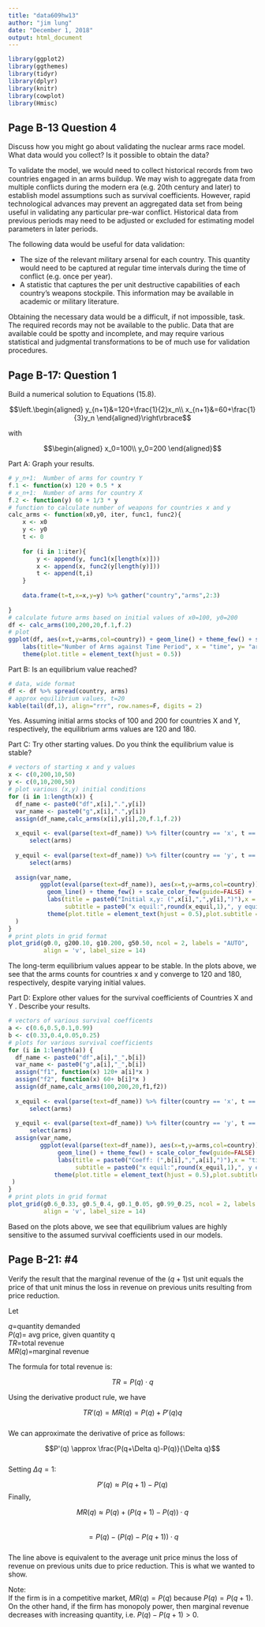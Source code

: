 ```yaml
---
title: "data609hw13"
author: "jim lung"
date: "December 1, 2018"
output: html_document
---
```


```r
library(ggplot2)
library(ggthemes)
library(tidyr)
library(dplyr)
library(knitr)
library(cowplot)
library(Hmisc)

```

  
## Page B-13 Question 4  
  
<p class="question">Discuss how you might go about validating the nuclear arms race model. What data
would you collect? Is it possible to obtain the data?</p>  
  
To validate the model, we would need to collect historical records from two countries engaged in an arms buildup. We may wish to aggregate data from multiple conflicts during the modern era (e.g. 20th century and later) to establish model assumptions such as survival coefficients. However, rapid technological advances may prevent an aggregated data set from being useful in validating any particular pre-war conflict.  Historical data from previous periods may need to be adjusted or excluded for estimating model parameters in later periods.    
  
The following data would be useful for data validation:  
  
- The size of the relevant military arsenal for each country.  This quantity would need to be captured at regular time intervals during the time of conflict (e.g. once per year).  
- A statistic that captures the per unit destructive capabilities of each country's weapons stockpile.  This information may be available in academic or military literature.  
  
Obtaining the necessary data would be a difficult, if not impossible, task.  The required records may not be available to the public.  Data that are available could be spotty and incomplete, and may require various statistical and judgmental transformations to be of much use for validation procedures.  
  

## Page B-17: Question 1  
  
<p class="question">Build a numerical solution to Equations (15.8).</p>  
  
$$\left.\begin{aligned}
y_{n+1}&=120+\frac{1}{2}x_n\\
x_{n+1}&=60+\frac{1}{3}y_n
\end{aligned}\right\rbrace$$  
  
with  
  
$$\begin{aligned}  
x_0=100\\
y_0=200
\end{aligned}$$  
  
<p class="question"> Part A: Graph your results.</p>    
  
```r
# y_n+1:  Number of arms for country Y
f.1 <- function(x) 120 + 0.5 * x  
# x_n+1:  Number of arms for country X
f.2 <- function(y) 60 + 1/3 * y
# function to calculate number of weapons for countries x and y
calc_arms <- function(x0,y0, iter, func1, func2){
    x <- x0
    y <- y0
    t <- 0
    
    for (i in 1:iter){
        y <- append(y, func1(x[length(x)]))
        x <- append(x, func2(y[length(y)]))
        t <- append(t,i) 
    }
    
    data.frame(t=t,x=x,y=y) %>% gather("country","arms",2:3)
   
}
# calculate future arms based on initial values of x0=100, y0=200
df <- calc_arms(100,200,20,f.1,f.2)
# plot
ggplot(df, aes(x=t,y=arms,col=country)) + geom_line() + theme_few() + scale_color_few() + 
    labs(title="Number of Arms against Time Period", x = "time", y= "arms") +
    theme(plot.title = element_text(hjust = 0.5))
```


<p class="question">Part B: Is an equilibrium value reached?</p>  
  

```r
# data, wide format
df <- df %>% spread(country, arms)
# approx equilibrium values, t=20
kable(tail(df,1), align="rrr", row.names=F, digits = 2)
```
  
Yes.  Assuming initial arms stocks of 100 and 200 for countries X and Y, respectively, the equilibrium arms values are 120 and 180. 
  
<p class="question">Part C: Try other starting values. Do you think the equilibrium value is stable?</p>  
  
```r
# vectors of starting x and y values
x <- c(0,200,10,50)
y <- c(0,10,200,50)
# plot various (x,y) initial conditions
for (i in 1:length(x)) {
  df_name <- paste0("df",x[i],".",y[i])
  var_name <- paste0("g",x[i],".",y[i])
  assign(df_name,calc_arms(x[i],y[i],20,f.1,f.2))
  
  x_equil <- eval(parse(text=df_name)) %>% filter(country == 'x', t == 20) %>%
      select(arms)
  
  y_equil <- eval(parse(text=df_name)) %>% filter(country == 'y', t == 20) %>%
      select(arms)
  
  assign(var_name,
         ggplot(eval(parse(text=df_name)), aes(x=t,y=arms,col=country)) +
           geom_line() + theme_few() + scale_color_few(guide=FALSE) +
           labs(title = paste0("Initial x,y: (",x[i],",",y[i],")"),x = "time", y= "arms",
                subtitle = paste0("x equil:",round(x_equil,1),", y equil:",round(y_equil,1) )) +
           theme(plot.title = element_text(hjust = 0.5),plot.subtitle = element_text(hjust = 0.5))
  )
}
# print plots in grid format
plot_grid(g0.0, g200.10, g10.200, g50.50, ncol = 2, labels = "AUTO",
          align = 'v', label_size = 14)
```  
  
The long-term equilibrium values appear to be stable.  In the plots above, we see that the arms counts for countries x and y converge to 120 and 180, respectively, despite varying initial values.

  
<p class="question">Part D: Explore other values for the survival coefficients of Countries X and Y . Describe
your results.<p/>  
  

```r
# vectors of various survival coefficents
a <- c(0.6,0.5,0.1,0.99) 
b <- c(0.33,0.4,0.05,0.25)
# plots for various survival coefficients
for (i in 1:length(a)) {
  df_name <- paste0("df",a[i],"_",b[i])
  var_name <- paste0("g",a[i],"_",b[i])
  assign("f1", function(x) 120+ a[i]*x )
  assign("f2", function(x) 60+ b[i]*x )
  assign(df_name,calc_arms(100,200,20,f1,f2))
  
  x_equil <- eval(parse(text=df_name)) %>% filter(country == 'x', t == 20) %>%
      select(arms)
  
  y_equil <- eval(parse(text=df_name)) %>% filter(country == 'y', t == 20) %>%
      select(arms)
  assign(var_name,
         ggplot(eval(parse(text=df_name)), aes(x=t,y=arms,col=country)) +
              geom_line() + theme_few() + scale_color_few(guide=FALSE) + 
              labs(title = paste0("Coeff: (",b[i],",",a[i],")"),x = "time", y= "arms",
                   subtitle = paste0("x equil:",round(x_equil,1),", y equil:",round(y_equil,1) )) + 
             theme(plot.title = element_text(hjust = 0.5),plot.subtitle = element_text(hjust = 0.5))
 )
}
# print plots in grid format
plot_grid(g0.6_0.33, g0.5_0.4, g0.1_0.05, g0.99_0.25, ncol = 2, labels = "AUTO",
          align = 'v', label_size = 14)
```
  
Based on the plots above, we see that equilibrium values are highly sensitive to the assumed survival coefficients used in our models.


## Page B-21: #4  
  
<p class="question">Verify the result that the marginal revenue of the $(q +1)$st unit equals the price of that unit
minus the loss in revenue on previous units resulting from price reduction.</p>  

Let  

$q=$quantity demanded  
$P(q)=$ avg price, given quantity q  
$TR=$total revenue  
$MR(q)=$marginal revenue  

The formula for total revenue is:  

$$TR=P(q) \cdot q$$
  
Using the derivative product rule, we have
  
$${TR}'(q)=MR(q)=P(q)+P'(q)q$$  
We can approximate the derivative of price as follows:
   
$$P'(q) \approx \frac{P(q+\Delta q)-P(q)}{\Delta q}$$  
Setting $\Delta q=1$:  
  
$$P'(q) \approx P(q+1)-P(q)$$
Finally,  
  
$$MR(q) \approx P(q)+\Big(P(q+1)-P(q) \Big) \cdot q$$  
$$=P(q)-\Big(P(q)-P(q+1) \Big) \cdot q$$  
The line above is equivalent to the average unit price minus the loss of revenue on previous units due to price reduction.  This is what we wanted to show.  
  
Note:  
If the firm is in a competitive market, $MR(q)=P(q)$ because $P(q)=P(q+1)$.  On the other hand, if the firm has monopoly power, then marginal revenue decreases with increasing quantity, i.e. $P(q)-P(q+1) > 0$.   
  

